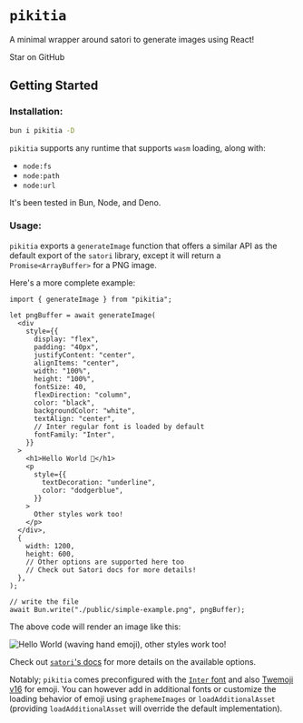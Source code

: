 
# `pikitia`

A minimal wrapper around satori to generate images using React!

<div className="text-center">
  <Anchor href="https://github.com/hamlim/pikitia"><StarIcon className="h-6 w-6 pr-2" /> Star on GitHub</Anchor>
</div>

<h2 id="getting-started">Getting Started</h2>

### Installation:

```sh
bun i pikitia -D
```

`pikitia` supports any runtime that supports `wasm` loading, along with: 

- `node:fs`
- `node:path`
- `node:url`

It's been tested in Bun, Node, and Deno.

### Usage:

`pikitia` exports a `generateImage` function that offers a similar API as the default export of the `satori` library, except it will return a `Promise<ArrayBuffer>` for a PNG image.

Here's a more complete example:

```tsx
import { generateImage } from "pikitia";

let pngBuffer = await generateImage(
  <div
    style={{
      display: "flex",
      padding: "40px",
      justifyContent: "center",
      alignItems: "center",
      width: "100%",
      height: "100%",
      fontSize: 40,
      flexDirection: "column",
      color: "black",
      backgroundColor: "white",
      textAlign: "center",
      // Inter regular font is loaded by default
      fontFamily: "Inter",
    }}
  >
    <h1>Hello World 👋</h1>
    <p
      style={{
        textDecoration: "underline",
        color: "dodgerblue",
      }}
    >
      Other styles work too!
    </p>
  </div>,
  {
    width: 1200,
    height: 600,
    // Other options are supported here too
    // Check out Satori docs for more details!
  },
);

// write the file
await Bun.write("./public/simple-example.png", pngBuffer);
```

The above code will render an image like this:

![Hello World (waving hand emoji), other styles work too!](/simple-example.png)

Check out [`satori`'s docs](https://github.com/vercel/satori) for more details on the available options.

Notably; `pikitia` comes preconfigured with the [`Inter` font](https://rsms.me/inter/) and also [Twemoji v16](https://github.com/jdecked/twemoji) for emoji. You can however add in additional fonts or customize the loading behavior of emoji using `graphemeImages` or `loadAdditionalAsset` (providing `loadAdditionalAsset` will override the default implementation).

